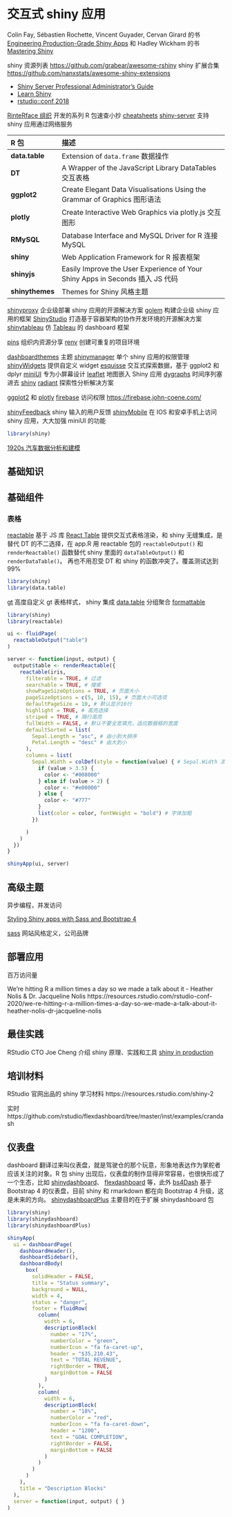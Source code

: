 # 交互式 shiny 应用 {#chap:interactive-shiny-app}

Colin Fay, Sébastien Rochette, Vincent Guyader, Cervan Girard 的书 [Engineering Production-Grade Shiny Apps](https://engineering-shiny.org/) 和 Hadley Wickham 的书 [Mastering Shiny](https://jcheng5.github.io/shiny-book/)

shiny 资源列表 <https://github.com/grabear/awesome-rshiny>
shiny 扩展合集 <https://github.com/nanxstats/awesome-shiny-extensions>

- [Shiny Server Professional Administrator's Guide](https://docs.rstudio.com/shiny-server/)
- [Learn Shiny](https://shiny.rstudio.com/tutorial/)
- [rstudio::conf 2018](https://github.com/simecek/RStudioConf2018Slides)

[RinteRface 组织](https://rinterface.com/) 开发的系列 R 包速查小抄 [cheatsheets](https://github.com/RinteRface/cheatsheets)
[shiny-server](https://github.com/rstudio/shiny-server) 支持 shiny 应用通过网络服务


| R 包               | 描述                                                         |
| :----------------- | :----------------------------------------------------------- |
| **data.table**     | Extension of `data.frame` 数据操作                                    |
| **DT**             | A Wrapper of the JavaScript Library DataTables 交互表格              |
| **ggplot2**        | Create Elegant Data Visualisations Using the Grammar of Graphics 图形语法|
| **plotly**         | Create Interactive Web Graphics via plotly.js 交互图形               |
| **RMySQL**         | Database Interface and MySQL Driver for R 连接 MySQL                   |
| **shiny**          | Web Application Framework for R 报表框架                             |
| **shinyjs**        | Easily Improve the User Experience of Your Shiny Apps in Seconds 插入 JS 代码|
| **shinythemes**    | Themes for Shiny 风格主题                                            |


[shinyproxy](https://github.com/openanalytics/shinyproxy) 企业级部署 shiny 应用的开源解决方案
[golem](https://github.com/ThinkR-open/golem) 构建企业级 shiny 应用的框架
[ShinyStudio](https://github.com/dm3ll3n/ShinyStudio) 打造基于容器架构的协作开发环境的开源解决方案
[shinytableau](https://github.com/rstudio/shinytableau) 仿 [Tableau](https://www.tableau.com/) 的 dashboard 框架

[pins](https://github.com/rstudio/pins) 组织内资源分享
[renv](https://github.com/rstudio/renv) 创建可重复的项目环境

[dashboardthemes](https://github.com/nik01010/dashboardthemes) 主题
[shinymanager](https://github.com/datastorm-open/shinymanager) 单个 shiny 应用的权限管理
[shinyWidgets](https://github.com/dreamRs/shinyWidgets) 提供自定义 widget 
[esquisse](https://github.com/dreamRs/esquisse) 交互式探索数据，基于 ggplot2 和 dplyr
[miniUI](https://github.com/rstudio/miniUI) 专为小屏幕设计 
[leaflet](https://github.com/rstudio/leaflet) 地图嵌入 Shiny 应用
[dygraphs](https://github.com/rstudio/dygraphs) 时间序列塞进去
[shiny](https://rstudio.github.io/shiny) 
[radiant](https://github.com/radiant-rstats/radiant) 探索性分析解决方案

[ggplot2](https://github.com/tidyverse/ggplot2) 和 [plotly](https://github.com/ropensci/plotly)
[firebase](https://github.com/JohnCoene/firebase) 访问权限 <https://firebase.john-coene.com/>

[shinyFeedback](https://github.com/merlinoa/shinyFeedback)  shiny 输入的用户反馈
[shinyMobile](https://github.com/RinteRface/shinyMobile) 在 IOS 和安卓手机上访问 shiny 应用，大大加强 miniUI 的功能 


<!-- shiny 生态 一个完整的工业级的稳定应用 安全性、稳定性、高效性、维护性-->

```r
library(shiny)
```

[1920s 汽车数据分析和建模](https://xiangyun.shinyapps.io/masr-cars/)

## 基础知识 {#sec:foundations}


## 基础组件 {#sec:elements}


### 表格 {#subsec:shiny-tables}

[reactable](https://github.com/glin/reactable) 基于 JS 库 [React Table](https://github.com/tannerlinsley/react-table) 提供交互式表格渲染，和 shiny 无缝集成，是替代 DT 的不二选择，在 app.R 用 reactable 包的 `reactableOutput()` 和 `renderReactable()` 函数替代 shiny 里面的 `dataTableOutput()` 和 `renderDataTable()`。 再也不用忍受 DT 和 shiny 的函数冲突了。覆盖测试达到 99%

```r
library(shiny)
library(data.table)
```


[gt](https://github.com/rstudio/gt) 高度自定义 gt 表格样式， shiny 集成
[data.table](https://github.com/Rdatatable/data.table) 分组聚合
[formattable](https://github.com/renkun-ken/formattable)


```r
library(shiny)
library(reactable)

ui <- fluidPage(
  reactableOutput("table")
)

server <- function(input, output) {
  output$table <- renderReactable({
    reactable(iris,
      filterable = TRUE, # 过滤
      searchable = TRUE, # 搜索
      showPageSizeOptions = TRUE, # 页面大小
      pageSizeOptions = c(5, 10, 15), # 页面大小可选项
      defaultPageSize = 10, # 默认显示10行
      highlight = TRUE, # 高亮选择
      striped = TRUE, # 隔行高亮
      fullWidth = FALSE, # 默认不要全宽填充，适应数据框的宽度
      defaultSorted = list(
        Sepal.Length = "asc", # 由小到大排序
        Petal.Length = "desc" # 由大到小
      ),
      columns = list(
        Sepal.Width = colDef(style = function(value) { # Sepal.Width 添加颜色标记
          if (value > 3.5) {
            color <- "#008000"
          } else if (value > 2) {
            color <- "#e00000"
          } else {
            color <- "#777"
          }
          list(color = color, fontWeight = "bold") # 字体加粗
        })

      )
    )
  })
}

shinyApp(ui, server)
```






## 高级主题 {#sec:advanced-topics}

异步编程，并发访问

[Styling Shiny apps with Sass and Bootstrap 4](https://resources.rstudio.com/rstudio-conf-2020/styling-shiny-apps-with-sass-and-bootstrap-4-joe-cheng)

[sass](https://github.com/rstudio/sass) 网站风格定义，公司品牌

## 部署应用 {#sec:shiny-deployment}


百万访问量

We’re hitting R a million times a day so we made a talk about it - Heather Nolis & Dr. Jacqueline Nolis
https://resources.rstudio.com/rstudio-conf-2020/we-re-hitting-r-a-million-times-a-day-so-we-made-a-talk-about-it-heather-nolis-dr-jacqueline-nolis


## 最佳实践 {#sec:shiny-principles}

RStudio CTO Joe Cheng 介绍 shiny 原理、实践和工具 [shiny in production](https://resources.rstudio.com/rstudio-conf-2019/shiny-in-production-principles-practices-and-tools-joe-cheng)

## 培训材料 {#sec:shiny-resources}

RStudio 官网出品的 shiny 学习材料 https://resources.rstudio.com/shiny-2

实时 https://github.com/rstudio/flexdashboard/tree/master/inst/examples/crandash


## 仪表盘 {#sec:shiny-dashboard}

dashboard 翻译过来叫仪表盘，就是驾驶仓的那个玩意，形象地表达作为掌舵者应该关注的对象。R 包 shiny 出现后，仪表盘的制作显得非常容易，也很快形成了一个生态，比如 [shinydashboard](https://rstudio.github.io/shinydashboard)、 [flexdashboard](https://github.com/rstudio/flexdashboard) 等，此外 [bs4Dash](https://github.com/RinteRface/bs4Dash) 基于 Bootstrap 4 的仪表盘，目前 shiny 和 rmarkdown 都在向 Bootstrap 4 升级，这是未来的方向。 [shinydashboardPlus](https://github.com/RinteRface/shinydashboardPlus) 主要目的在于扩展 shinydashboard 包


```r
library(shiny)
library(shinydashboard)
library(shinydashboardPlus)

shinyApp(
  ui = dashboardPage(
    dashboardHeader(),
    dashboardSidebar(),
    dashboardBody(
      box(
        solidHeader = FALSE,
        title = "Status summary",
        background = NULL,
        width = 4,
        status = "danger",
        footer = fluidRow(
          column(
            width = 6,
            descriptionBlock(
              number = "17%",
              numberColor = "green",
              numberIcon = "fa fa-caret-up",
              header = "$35,210.43",
              text = "TOTAL REVENUE",
              rightBorder = TRUE,
              marginBottom = FALSE
            )
          ),
          column(
            width = 6,
            descriptionBlock(
              number = "18%",
              numberColor = "red",
              numberIcon = "fa fa-caret-down",
              header = "1200",
              text = "GOAL COMPLETION",
              rightBorder = FALSE,
              marginBottom = FALSE
            )
          )
        )
      )
    ),
    title = "Description Blocks"
  ),
  server = function(input, output) { }
)
```
